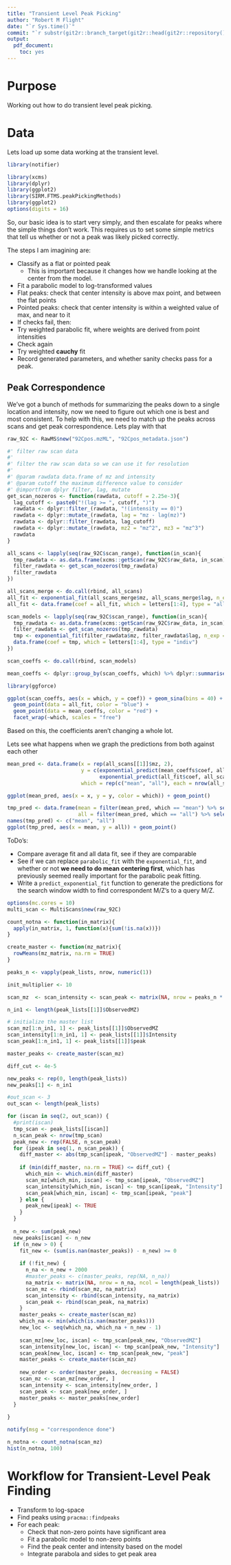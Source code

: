 ```yaml
---
title: "Transient Level Peak Picking"
author: "Robert M Flight"
date: "`r Sys.time()`"
commit: "`r substr(git2r::branch_target(git2r::head(git2r::repository())), 1, 8)`"
output: 
  pdf_document: 
    toc: yes
---
```


# Purpose

Working out how to do transient level peak picking.

# Data

Lets load up some data working at the transient level.

```r
library(notifier)

library(xcms)
library(dplyr)
library(ggplot2)
library(SIRM.FTMS.peakPickingMethods)
library(ggplot2)
options(digits = 16)
```

So, our basic idea is to start very simply, and then escalate for peaks where the
simple things don't work. This requires us to set some simple metrics that tell
us whether or not a peak was likely picked correctly.

The steps I am imagining are:

* Classify as a flat or pointed peak
  * This is important because it changes how we handle looking at the center from
  the model.
* Fit a parabolic model to log-transformed values
* Flat peaks: check that center intensity is above max point, and between the flat points
* Pointed peaks: check that center intensity is within a weighted value of max, and near to it
* If checks fail, then:
* Try weighted parabolic fit, where weights are derived from point intensities
* Check again
* Try weighted **cauchy** fit
* Record generated parameters, and whether sanity checks pass for a peak.

## Peak Correspondence

We've got a bunch of methods for summarizing the peaks down to a single location
and intensity, now we need to figure out which one is best and most consistent.
To help with this, we need to match up the peaks across scans and get peak
correspondence. Lets play with that


```r
raw_92C <- RawMS$new("92Cpos.mzML", "92Cpos_metadata.json")
```

```r
#' filter raw scan data
#' 
#' filter the raw scan data so we can use it for resolution
#' 
#' @param rawdata data.frame of mz and intensity
#' @param cutoff the maximum difference value to consider
#' @importfrom dplyr filter, lag, mutate
get_scan_nozeros <- function(rawdata, cutoff = 2.25e-3){
  lag_cutoff <- paste0("!(lag >= ", cutoff, ")")
  rawdata <- dplyr::filter_(rawdata, "!(intensity == 0)")
  rawdata <- dplyr::mutate_(rawdata, lag = "mz - lag(mz)")
  rawdata <- dplyr::filter_(rawdata, lag_cutoff)
  rawdata <- dplyr::mutate_(rawdata, mz2 = "mz^2", mz3 = "mz^3")
  rawdata
}

all_scans <- lapply(seq(raw_92C$scan_range), function(in_scan){
  tmp_rawdata <- as.data.frame(xcms::getScan(raw_92C$raw_data, in_scan))
  filter_rawdata <- get_scan_nozeros(tmp_rawdata)
  filter_rawdata
})

all_scans_merge <- do.call(rbind, all_scans)
all_fit <- exponential_fit(all_scans_merge$mz, all_scans_merge$lag, n_exp = 3)$coefficients
all_fit <- data.frame(coef = all_fit, which = letters[1:4], type = "all")

scan_models <- lapply(seq(raw_92C$scan_range), function(in_scan){
  tmp_rawdata <- as.data.frame(xcms::getScan(raw_92C$raw_data, in_scan))
  filter_rawdata <- get_scan_nozeros(tmp_rawdata)
  tmp <- exponential_fit(filter_rawdata$mz, filter_rawdata$lag, n_exp = 3)$coefficients
  data.frame(coef = tmp, which = letters[1:4], type = "indiv")
})

scan_coeffs <- do.call(rbind, scan_models)

mean_coeffs <- dplyr::group_by(scan_coeffs, which) %>% dplyr::summarise(., coef = mean(coef))

library(ggforce)

ggplot(scan_coeffs, aes(x = which, y = coef)) + geom_sina(bins = 40) +
  geom_point(data = all_fit, color = "blue") +
  geom_point(data = mean_coeffs, color = "red") + 
  facet_wrap(~which, scales = "free")
```

Based on this, the coefficients aren't changing a whole lot.

Lets see what happens when we graph the predictions from both against each other

```r
mean_pred <- data.frame(x = rep(all_scans[[1]]$mz, 2),
                        y = c(exponential_predict(mean_coeffs$coef, all_scans[[1]]$mz),
                              exponential_predict(all_fit$coef, all_scans[[1]]$mz)),
                        which = rep(c("mean", "all"), each = nrow(all_scans[[1]])))

ggplot(mean_pred, aes(x = x, y = y, color = which)) + geom_point()

tmp_pred <- data.frame(mean = filter(mean_pred, which == "mean") %>% select(., y),
                       all = filter(mean_pred, which == "all") %>% select(., y))
names(tmp_pred) <- c("mean", "all")
ggplot(tmp_pred, aes(x = mean, y = all)) + geom_point()
```


ToDo's:

* Compare average fit and all data fit, see if they are comparable
* See if we can replace `parabolic_fit` with the `exponential_fit`, and whether
or not **we need to do mean centering first**, which has previously seemed really
important for the parabolic peak fitting.
* Write a `predict_exponential_fit` function to generate the predictions for the
search window width to find correspondent M/Z's to a query M/Z. 


```r
options(mc.cores = 10)
multi_scan <- MultiScans$new(raw_92C)
```


```r
count_notna <- function(in_matrix){
  apply(in_matrix, 1, function(x){sum(!is.na(x))})
}

create_master <- function(mz_matrix){
  rowMeans(mz_matrix, na.rm = TRUE)
}

peaks_n <- vapply(peak_lists, nrow, numeric(1))

init_multiplier <- 10

scan_mz  <- scan_intensity <- scan_peak <- matrix(NA, nrow = peaks_n * init_multiplier, ncol = length(peak_lists))

n_in1 <- length(peak_lists[[1]]$ObservedMZ)

# initialize the master list
scan_mz[1:n_in1, 1] <- peak_lists[[1]]$ObservedMZ
scan_intensity[1:n_in1, 1] <- peak_lists[[1]]$Intensity
scan_peak[1:n_in1, 1] <- peak_lists[[1]]$peak

master_peaks <- create_master(scan_mz)

diff_cut <- 4e-5

new_peaks <- rep(0, length(peak_lists))
new_peaks[1] <- n_in1

#out_scan <- 3
out_scan <- length(peak_lists)

for (iscan in seq(2, out_scan)) {
  #print(iscan)
  tmp_scan <- peak_lists[[iscan]]
  n_scan_peak <- nrow(tmp_scan)
  peak_new <- rep(FALSE, n_scan_peak)
  for (ipeak in seq(1, n_scan_peak)) {
    diff_master <- abs(tmp_scan[ipeak, "ObservedMZ"] - master_peaks)
    
    if (min(diff_master, na.rm = TRUE) <= diff_cut) {
      which_min <- which.min(diff_master)
      scan_mz[which_min, iscan] <- tmp_scan[ipeak, "ObservedMZ"]
      scan_intensity[which_min, iscan] <- tmp_scan[ipeak, "Intensity"]
      scan_peak[which_min, iscan] <- tmp_scan[ipeak, "peak"]
    } else {
      peak_new[ipeak] <- TRUE
    }
  }
  
  n_new <- sum(peak_new)
  new_peaks[iscan] <- n_new
  if (n_new > 0) {
    fit_new <- (sum(is.nan(master_peaks)) - n_new) >= 0
    
    if (!fit_new) {
      n_na <- n_new + 2000
      #master_peaks <- c(master_peaks, rep(NA, n_na))
      na_matrix <- matrix(NA, nrow = n_na, ncol = length(peak_lists))
      scan_mz <- rbind(scan_mz, na_matrix)
      scan_intensity <- rbind(scan_intensity, na_matrix)
      scan_peak <- rbind(scan_peak, na_matrix)
    } 
    master_peaks <- create_master(scan_mz)
    which_na <- min(which(is.nan(master_peaks)))
    new_loc <- seq(which_na, which_na + n_new - 1)
    
    scan_mz[new_loc, iscan] <- tmp_scan[peak_new, "ObservedMZ"]
    scan_intensity[new_loc, iscan] <- tmp_scan[peak_new, "Intensity"]
    scan_peak[new_loc, iscan] <- tmp_scan[peak_new, "peak"]
    master_peaks <- create_master(scan_mz)
    
    new_order <- order(master_peaks, decreasing = FALSE)
    scan_mz <- scan_mz[new_order, ]
    scan_intensity <- scan_intensity[new_order, ]
    scan_peak <- scan_peak[new_order, ]
    master_peaks <- master_peaks[new_order]
  }
  
}

notify(msg = "correspondence done")

n_notna <- count_notna(scan_mz)
hist(n_notna, 100)
```


# Workflow for Transient-Level Peak Finding

* Transform to log-space
* Find peaks using `pracma::findpeaks`
* For each peak:
    * Check that non-zero points have significant area
    * Fit a parabolic model to non-zero points
    * Find the peak center and intensity based on the model
    * Integrate parabola and sides to get peak area


